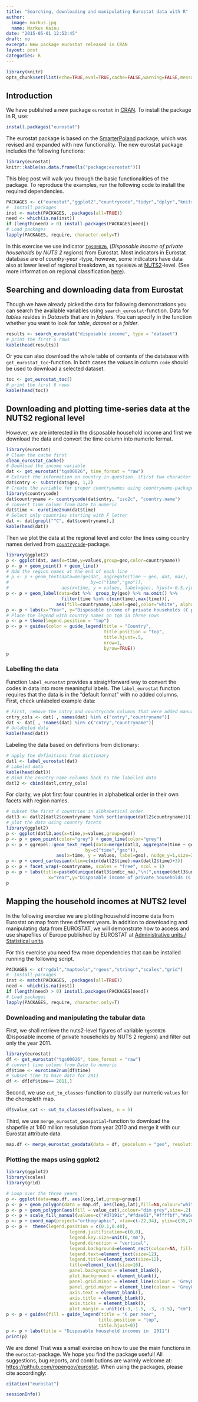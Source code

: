 ```yaml
---
title: "Searching, downloading and manipulating Eurostat data with R"
author:
  image: markus.jpg
  name: Markus Kainu
date: "2015-05-01 12:53:45"
draft: no
excerpt: New package eurostat released in CRAN
layout: post
categories: R
---
```


 
```r
library(knitr)
opts_chunk$set(list(echo=TRUE,eval=TRUE,cache=FALSE,warning=FALSE,message=FALSE,fig.height=10,fig.width=10))
```


## Introduction

We have published a new package `eurostat` in [CRAN](http://cran.r-project.org/). To install the package in R, use:

```r
install.packages("eurostat")
```

The eurostat package is based on the [SmarterPoland](http://cran.r-project.org/web/packages/SmarterPoland/index.html) package, which was revised and expanded with new functionality. The new eurostat package includes the following functions:


```r
library(eurostat)
knitr::kable(as.data.frame(ls("package:eurostat")))
```


This blog post will walk you through the basic functionalities of the package. To reproduce the examples, run the following code to install the required dependencies.


```r
PACKAGES <- c("eurostat","ggplot2","countrycode","tidyr","dplyr","knitr")
#  Install packages
inst <- match(PACKAGES, .packages(all=TRUE))
need <- which(is.na(inst))
if (length(need) > 0) install.packages(PACKAGES[need])
# Load packages
lapply(PACKAGES, require, character.only=T)
```

In this exercise we use indicator [`tgs00026`](http://ec.europa.eu/eurostat/en/web/products-datasets/-/TGS00026), (*Disposable income of private households by NUTS 2 regions*) from Eurostat. Most indicators in Eurostat database are of *country-year* -type,  however, some indicators have data also at lower level of regional breakdown, as `tgs00026` at [NUTS2](http://en.wikipedia.org/wiki/Nomenclature_of_Territorial_Units_for_Statistics)-level. (See more information on regional classification [here](http://ec.europa.eu/eurostat/ramon/nomenclatures/index.cfm?TargetUrl=DSP_GEN_DESC_VIEW_NOHDR&StrNom=NUTS_33&StrLanguageCode=EN)).

## Searching and downloading data from Eurostat

Though we have already picked the data for following demonstrations you can search the available variables using `search_eurostat`-function. Data for *tables* resides in *Datasets* that are in *folders*. You can specify in the function whether you want to look for *table*, *dataset* or a *folder*.

```r
results <- search_eurostat("disposable income", type = "dataset")
# print the first 6 rows
kable(head(results))
```

Or you can also download the whole table of contents of the database with `get_eurostat_toc`-function. In both cases the *values* in column `code` should be used to download a selected dataset.

```r
toc <- get_eurostat_toc()
# print the first 6 rows
kable(head(toc))
```

## Downloading and plotting time-series data at the NUTS2 regional level

However, we are interested in the disposable household income and first we download the data and convert the time column into numeric format.

```r
library(eurostat)
# Clean the cache first
clean_eurostat_cache()
# Download the income variable
dat <- get_eurostat("tgs00026", time_format = "raw")
# Extract the information on country in question. (First two character in region string mark the country)
dat$cntry <- substr(dat$geo, 1,2)
# Create the variable for proper countrynames using countryname-package
library(countrycode)
dat$countryname <- countrycode(dat$cntry, "iso2c", "country.name")
# convert time column from Date to numeric
dat$time <- eurotime2num(dat$time)
# Select only countries starting with F letter
dat <- dat[grepl("^C", dat$countryname),]
kable(head(dat))
```

Then we plot the data at the regional level and color the lines using country names derived from [`countrycode`](http://cran.r-project.org/web/packages/countrycode/index.html)-package.


```r
library(ggplot2)
p <- ggplot(dat, aes(x=time,y=values,group=geo,color=countryname))
p <- p + geom_point() + geom_line()
# Add the region names at the end of each line
# p <- p + geom_text(data=merge(dat, aggregate(time ~ geo, dat, max), 
#                               by=c("time","geo")), 
#                    aes(x=time, y = values, label=geo), hjust=-0.5,vjust=-1,size=3)
p <- p + geom_label(data=dat %>%  group_by(geo) %>% na.omit() %>% 
                     filter(time %in% c(min(time),max(time))),
                   aes(fill=countryname,label=geo),color="white", alpha=.3, show.legend = F)
p <- p + labs(x="Year", y="Disposable income of private households (€ per year)")
# Place the legend with country names on top in three rows
p <- p + theme(legend.position = "top")
p <- p + guides(color = guide_legend(title = "Country",
                                     title.position = "top", 
                                     title.hjust=.5,
                                     nrow=1,
                                     byrow=TRUE))
p
```

### Labelling the data

Function `label_eurostat` provides a straighforward way to convert the codes in data into more meaningful labels. The `label_eurostat` function requires that the data is in the "default format" with no added columns. First, check unlabeled example data:

```r
# First, remove the cntry and countrycode columns that were added manually
cntry_cols <- dat[ , names(dat) %in% c("cntry","countryname")]
dat <- dat[ , !names(dat) %in% c("cntry","countryname")]
# Unlabeled data
kable(head(dat))
```

Labeling the data based on definitions from dictionary:

```r
# apply the definitions from dictionary
datl <- label_eurostat(dat)
# Labeled data
kable(head(datl))
# Bind the country name columns back to the labelled data 
datl2 <- cbind(datl,cntry_cols)
```

For clarity, we plot first four countries in alphabetical order in their own facets with region names.

```r
# subset the first 4 countries in albhabetical order
datl3 <- datl2[datl2$countryname %in% sort(unique(datl2$countryname))[1:4],]
# plot the data using country facets
library(ggplot2)
p <- ggplot(datl3,aes(x=time,y=values,group=geo))
p <- p + geom_point(color="grey") + geom_line(color="grey")
p <- p + ggrepel::geom_text_repel(data=merge(datl3, aggregate(time ~ geo, datl3, max), 
                              by=c("time","geo")), 
                   aes(x=time, y = values, label=geo), nudge_y=1,size=3)
p <- p + coord_cartesian(xlim=c(min(datl2$time):max(datl2$time)+3))
p <- p + facet_wrap(~countryname, scales = "free", ncol = 1)
p <- p + labs(title=paste0(unique(datl3$indic_na),"\n(",unique(datl3$unit),")"),
                x="Year",y="Disposable income of private households (€ per year)")
p
```

## Mapping the household incomes at NUTS2 level

In the following exercise we are plotting household income data from Eurostat on map from three different years. In addition to downloading and manipulating data from EUROSTAT, we will demonstrate how to access and use shapefiles of Europe published by EUROSTAT at [Administrative units / Statistical units](http://ec.europa.eu/eurostat/web/gisco/geodata/reference-data/administrative-units-statistical-units).

For this exercise you need few more dependencies that can be installed running the following script.

```r
PACKAGES <- c("rgdal","maptools","rgeos","stringr","scales","grid")
#  Install packages
inst <- match(PACKAGES, .packages(all=TRUE))
need <- which(is.na(inst))
if (length(need) > 0) install.packages(PACKAGES[need])
# Load packages
lapply(PACKAGES, require, character.only=T)
```


### Downloading and manipulating the tabular data

First, we shall retrieve the nuts2-level figures of variable `tgs00026` (Disposable income of private households by NUTS 2 regions) and filter out only the year 2011.

```r
library(eurostat)
df <- get_eurostat("tgs00026", time_format = "raw")
# convert time column from Date to numeric
df$time <- eurotime2num(df$time)
# subset time to have data for 2011
df <- df[df$time== 2011,]
```

Second, we use `cut_to_classes`-function to classify our numeric `values` for the choropleth map.

```r
df$value_cat <- cut_to_classes(df$values, n = 5)
```

Third, we use `merge_eurostat_geospatial`-function to download the shapefile at 1:60 million resolution from year 2010 and merge it with our Eurostat attribute data.


```r
map.df <- merge_eurostat_geodata(data = df, geocolumn = "geo", resolution = "60", all_regions = TRUE, output_class = "df")
```

### Plotting the maps using ggplot2

```r
library(ggplot2)
library(scales)
library(grid)

# Loop over the three years
p <- ggplot(data=map.df, aes(long,lat,group=group))
p <- p + geom_polygon(data = map.df, aes(long,lat),fill=NA,colour="white",size = 1)
p <- p + geom_polygon(aes(fill = value_cat),colour="dim grey",size=.2)
p <- p + scale_fill_manual(values=c("#d7191c","#fdae61","#ffffbf","#a6d96a","#1a9641")) 
p <- p + coord_map(project="orthographic", xlim=c(-22,34), ylim=c(35,70))
p <- p +  theme(legend.position = c(0.1,0.40), 
                        legend.justification=c(0,0),
                        legend.key.size=unit(6,'mm'),
                        legend.direction = "vertical",
                        legend.background=element_rect(colour=NA, fill=alpha("white", 2/3)),
                        legend.text=element_text(size=12), 
                        legend.title=element_text(size=12), 
                        title=element_text(size=16), 
                        panel.background = element_blank(), 
                        plot.background = element_blank(),
                        panel.grid.minor = element_line(colour = 'Grey80', size = .5, linetype = 'solid'),
                        panel.grid.major = element_line(colour = 'Grey80', size = .5, linetype = 'solid'),
                        axis.text = element_blank(), 
                        axis.title = element_blank(), 
                        axis.ticks = element_blank(), 
                        plot.margin = unit(c(-3,-1.5, -3, -1.5), "cm"))
p <- p + guides(fill = guide_legend(title = "€ per Year",
                                   title.position = "top", 
                                   title.hjust=0))
p <- p + labs(title = "Disposable household incomes in  2011")
print(p)
```

We are done! That was a small exercise on how to use the main functions in the `eurostat`-package. We hope you find the package useful! All suggestions, bug reports, and contributions are warmly welcome at: <https://github.com/ropengov/eurostat>. When using the packages, please cite accordingly:

```r
citation("eurostat")
```




```r
sessionInfo() 
```




[jekyll-gh]: https://github.com/mojombo/jekyll
[jekyll]:    http://jekyllrb.com